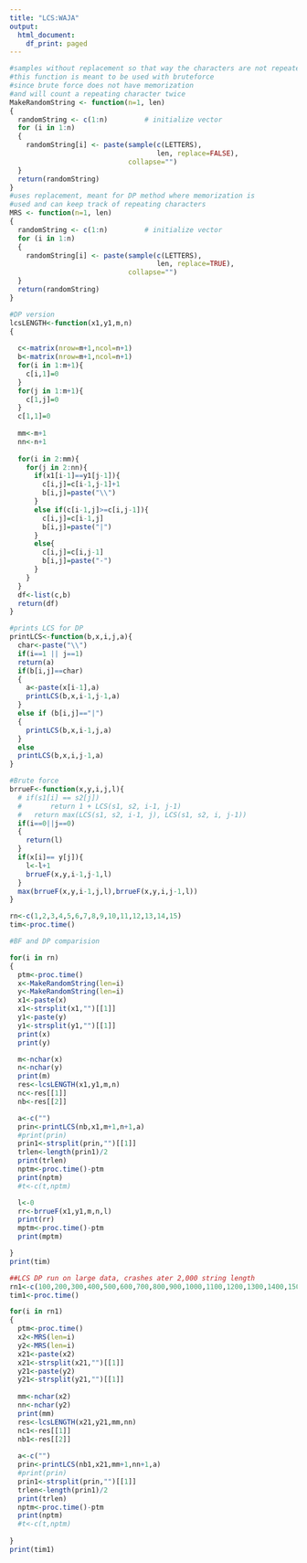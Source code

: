 ---
title: "LCS:WAJA"
output:
  html_document:
    df_print: paged
---


```{r}
#samples without replacement so that way the characters are not repeated
#this function is meant to be used with bruteforce
#since brute force does not have memorization 
#and will count a repeating character twice
MakeRandomString <- function(n=1, len)
{
  randomString <- c(1:n)         # initialize vector
  for (i in 1:n)
  {
    randomString[i] <- paste(sample(c(LETTERS),
                                    len, replace=FALSE),
                             collapse="")
  }
  return(randomString)
}
#uses replacement, meant for DP method where memorization is 
#used and can keep track of repeating characters
MRS <- function(n=1, len)
{
  randomString <- c(1:n)         # initialize vector
  for (i in 1:n)
  {
    randomString[i] <- paste(sample(c(LETTERS),
                                    len, replace=TRUE),
                             collapse="")
  }
  return(randomString)
}
```


```{r}
#DP version
lcsLENGTH<-function(x1,y1,m,n)
{
  
  c<-matrix(nrow=m+1,ncol=n+1)
  b<-matrix(nrow=m+1,ncol=n+1)
  for(i in 1:m+1){
    c[i,1]=0
  }
  for(j in 1:m+1){
    c[1,j]=0
  }
  c[1,1]=0
  
  mm<-m+1
  nn<-n+1
  
  for(i in 2:mm){
    for(j in 2:nn){
      if(x1[i-1]==y1[j-1]){
        c[i,j]=c[i-1,j-1]+1
        b[i,j]=paste("\\")
      }
      else if(c[i-1,j]>=c[i,j-1]){
        c[i,j]=c[i-1,j]
        b[i,j]=paste("|")
      }
      else{
        c[i,j]=c[i,j-1]
        b[i,j]=paste("-")
      }
    }
  }
  df<-list(c,b)
  return(df)
}
```


```{r}
#prints LCS for DP
printLCS<-function(b,x,i,j,a){
  char<-paste("\\")
  if(i==1 || j==1)
  return(a)
  if(b[i,j]==char)
  {
    a<-paste(x[i-1],a)
    printLCS(b,x,i-1,j-1,a)
  }
  else if (b[i,j]=="|")
  {
    printLCS(b,x,i-1,j,a)
  }
  else
  printLCS(b,x,i,j-1,a)
}
```


```{r}
#Brute force
brrueF<-function(x,y,i,j,l){
  # if(s1[i] == s2[j])
  #       return 1 + LCS(s1, s2, i-1, j-1)
  #   return max(LCS(s1, s2, i-1, j), LCS(s1, s2, i, j-1))
  if(i==0||j==0)
  {
    return(l)
  }
  if(x[i]== y[j]){
    l<-l+1
    brrueF(x,y,i-1,j-1,l)
  }
  max(brrueF(x,y,i-1,j,l),brrueF(x,y,i,j-1,l))
}
```


```{r}
rn<-c(1,2,3,4,5,6,7,8,9,10,11,12,13,14,15)
tim<-proc.time()

#BF and DP comparision 

for(i in rn)
{
  ptm<-proc.time()
  x<-MakeRandomString(len=i)
  y<-MakeRandomString(len=i)
  x1<-paste(x)
  x1<-strsplit(x1,"")[[1]]
  y1<-paste(y)
  y1<-strsplit(y1,"")[[1]]
  print(x)
  print(y)

  m<-nchar(x)
  n<-nchar(y)
  print(m)
  res<-lcsLENGTH(x1,y1,m,n)
  nc<-res[[1]]
  nb<-res[[2]]

  a<-c("")
  prin<-printLCS(nb,x1,m+1,n+1,a)
  #print(prin)
  prin1<-strsplit(prin,"")[[1]]
  trlen<-length(prin1)/2
  print(trlen)
  nptm<-proc.time()-ptm
  print(nptm)
  #t<-c(t,nptm)

  l<-0
  rr<-brrueF(x1,y1,m,n,l)
  print(rr)
  mptm<-proc.time()-ptm
  print(mptm)

}
print(tim)
```


```{r}
##LCS DP run on large data, crashes ater 2,000 string length
rn1<-c(100,200,300,400,500,600,700,800,900,1000,1100,1200,1300,1400,1500,1600,1700,1800,1900,2000)
tim1<-proc.time()

for(i in rn1)
{
  ptm<-proc.time()
  x2<-MRS(len=i)
  y2<-MRS(len=i)
  x21<-paste(x2)
  x21<-strsplit(x21,"")[[1]]
  y21<-paste(y2)
  y21<-strsplit(y21,"")[[1]]
  
  mm<-nchar(x2)
  nn<-nchar(y2)
  print(mm)
  res<-lcsLENGTH(x21,y21,mm,nn)
  nc1<-res[[1]]
  nb1<-res[[2]]
  
  a<-c("")
  prin<-printLCS(nb1,x21,mm+1,nn+1,a)
  #print(prin)
  prin1<-strsplit(prin,"")[[1]]
  trlen<-length(prin1)/2
  print(trlen)
  nptm<-proc.time()-ptm
  print(nptm)
  #t<-c(t,nptm)
  
}
print(tim1)
```

